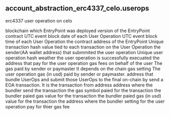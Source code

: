 ## account_abstraction_erc4337_celo.userops 
erc4337 user operation on celo

<ParamField path="blockchain">
blockchain which EntryPoint was deployed
</ParamField>
<ParamField path="version">
version of the EntryPoint contract
</ParamField>
<ParamField path="block_month">
UTC event block date of each User Operation
</ParamField>
<ParamField path="block_time">
UTC event block time of each User Operation
</ParamField>
<ParamField path="entrypoint_contract">
the contract address of the EntryPoint
</ParamField>
<ParamField path="tx_hash">
Unique transaction hash value tied to each transaction on the User Operation
</ParamField>
<ParamField path="sender">
the sender(AA wallet address) that submmited the user operation
</ParamField>
<ParamField path="userop_hash">
Unique user operation hash
</ParamField>
<ParamField path="success">
weather the user operation is successfully execuated
</ParamField>
<ParamField path="paymaster">
the address that pay for the user operation gas fees on behalf of the user
</ParamField>
<ParamField path="op_fee">
The gas paid by sender or paymaster It depends on the chain gas setting
</ParamField>
<ParamField path="op_fee_usd">
The user operation gas (in usd) paid by sender or paymaster. 
</ParamField>
<ParamField path="bundler">
address that bundle UserOps and submit those UserOps to the final on-chain by send a EOA transaction. It is the transaction from address
</ParamField>
<ParamField path="tx_to">
address where the bundler send the transaction
</ParamField>
<ParamField path="gas_symbol">
the gas symbol paied for the transaction
</ParamField>
<ParamField path="tx_fee">
the bundler paied gas value for the transaction
</ParamField>
<ParamField path="tx_fee_usd">
the bundler paied gas (in usd) value for the transaction
</ParamField>
<ParamField path="beneficiary">
the address where the bundler setting for the user operation pay for thier gas fee
</ParamField>
